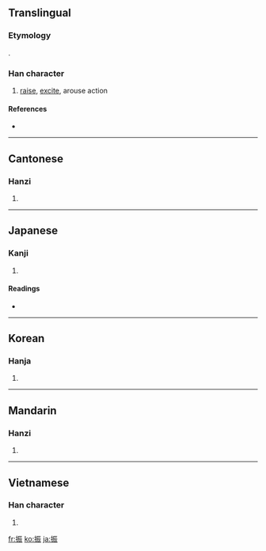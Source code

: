 ==Translingual==
===Etymology===
{{Han compound|手|辰|ls=psc|c1=s|c2=p}}.

===Han character===
{{Han char|rn=64|rad=手|as=07|sn=10|four=5103<sub>2</sub>|canj=手一一女 (QMMV)}}

# [[raise]], [[excite]], arouse action

====References====
* {{Han ref|kx=0431.280|dkj=12093|dj=0780.340|hdz=31879.010|uh=632F|ud=25391|bh=AEB6|bd=44726}}

----

==Cantonese==

===Hanzi===
{{yue-hanzi|jyut=|y=jan3}}

# {{defn|Cantonese}}

----

==Japanese==

===Kanji===
{{ja-kanji|grade=c|rs=手07}}

# {{defn|Japanese}}

====Readings====
* {{ja-readings|on=[[しん]] (shin)|kun=[[ふる]] (furu), [[ふるう]] (furuu), [[ふり]] (furi)}}

----

==Korean==

===Hanja===
{{ko-hanja|hangeul=진|eumhun=|rv=jin|mr=chin|y=cin}}

# {{defn|Korean}}

----

==Mandarin==

===Hanzi===
{{cmn-hanzi|pin=[[zhèn]] ([[zhen4]])|wg=chen<sup>4</sup>}}

# {{defn|Mandarin}}

----

==Vietnamese==

===Han character===
{{vi-hantu|chấn}}

# {{defn|Vietnamese}}

[[fr:振]]
[[ko:振]]
[[ja:振]]